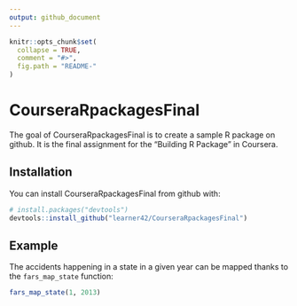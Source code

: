 ```yaml
---
output: github_document
---
```


<!-- README.md is generated from README.Rmd. Please edit that file -->

```r
knitr::opts_chunk$set(
  collapse = TRUE,
  comment = "#>",
  fig.path = "README-"
)
```

# CourseraRpackagesFinal

The goal of CourseraRpackagesFinal is to create a sample R package on github. It is the final assignment for the "Building R Package" in Coursera.

## Installation

You can install CourseraRpackagesFinal from github with:

```r
# install.packages("devtools")
devtools::install_github("learner42/CourseraRpackagesFinal")
```

## Example

The accidents happening in a state in a given year can be mapped thanks to the `fars_map_state` function:

```r
fars_map_state(1, 2013)
```
